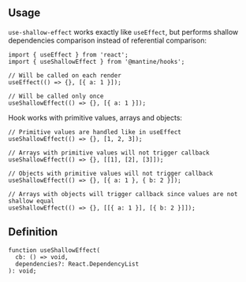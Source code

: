 

## Usage

`use-shallow-effect` works exactly like `useEffect`, but performs shallow dependencies comparison instead of referential comparison:

```tsx
import { useEffect } from 'react';
import { useShallowEffect } from '@mantine/hooks';

// Will be called on each render
useEffect(() => {}, [{ a: 1 }]);

// Will be called only once
useShallowEffect(() => {}, [{ a: 1 }]);
```

Hook works with primitive values, arrays and objects:

```tsx
// Primitive values are handled like in useEffect
useShallowEffect(() => {}, [1, 2, 3]);

// Arrays with primitive values will not trigger callback
useShallowEffect(() => {}, [[1], [2], [3]]);

// Objects with primitive values will not trigger callback
useShallowEffect(() => {}, [{ a: 1 }, { b: 2 }]);

// Arrays with objects will trigger callback since values are not shallow equal
useShallowEffect(() => {}, [[{ a: 1 }], [{ b: 2 }]]);
```

## Definition

```tsx
function useShallowEffect(
  cb: () => void,
  dependencies?: React.DependencyList
): void;
```
